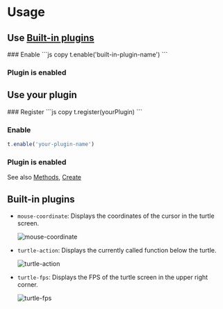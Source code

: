 
# Usage

## Use [Built-in plugins](#built-in-plugins)

<Steps>
### Enable
```js copy
t.enable('built-in-plugin-name')
```

### Plugin is enabled
</Steps>

## Use your plugin

<Steps>
### Register
```js copy
t.register(yourPlugin)
```

### Enable
```js copy
t.enable('your-plugin-name')
```

### Plugin is enabled
See also [Methods](./methods), [Create](./create)
</Steps>

## Built-in plugins

- `mouse-coordinate`: Displays the coordinates of the cursor in the turtle screen.

    ![mouse-coordinate](./mouse-coordinate.png)

- `turtle-action`: Displays the currently called function below the turtle.

    ![turtle-action](./turtle-action.png)

- `turtle-fps`: Displays the FPS of the turtle screen in the upper right corner.

    ![turtle-fps](./turtle-fps.png)